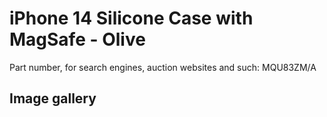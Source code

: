 # iPhone 14 Silicone Case with MagSafe - Olive

Part number, for search engines, auction websites and such: MQU83ZM/A

## Image gallery

<div style={{ width: "768px" }}>
  <GalleryComponent
    images={[
      {
        original: "/everysource/MQU83",
        thumbnail: "/everypreview/MQU83",
      },
      {
        original: "/everysource/MQU83_AV1",
        thumbnail: "/everypreview/MQU83_AV1",
      },
      {
        original: "/everysource/MQU83_AV2",
        thumbnail: "/everypreview/MQU83_AV2",
      },
      {
        original: "/everysource/MQU83_AV3",
        thumbnail: "/everypreview/MQU83_AV3",
      },
      {
        original: "/everysource/MQU83_AV4",
        thumbnail: "/everypreview/MQU83_AV4",
      },
      {
        original: "/everysource/MQU83_AV5",
        thumbnail: "/everypreview/MQU83_AV5",
      },
      {
        original: "/everysource/MQU83_AV6",
        thumbnail: "/everypreview/MQU83_AV6",
      },
      {
        original: "/everysource/MQU83_AV7",
        thumbnail: "/everypreview/MQU83_AV7",
      }
    ]}
  />
</div>